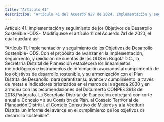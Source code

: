 ```yaml
---
title: "Artículo 41"
description: "Artículo 41 del Acuerdo 927 de 2024. Implementación y seguimiento de los Objetivos de Desarrollo Sostenible -ODS-."
---
```


Artículo 41. Implementación y seguimiento de los Objetivos de Desarrollo Sostenible -ODS-. Modifíquese el artículo 11 del Acuerdo 761 de 2020, el cual quedará así:
 
“Artículo 11. Implementación y seguimiento de los Objetivos de Desarrollo Sostenible- ODS. Con el propósito de avanzar en la implementación, seguimiento, y rendición de cuentas de los ODS en Bogotá D.C., la Secretaría Distrital de Planeación establecerá los lineamientos metodológicos e instrumentos de información asociados al cumplimiento de los objetivos de desarrollo sostenible, y su armonización con el Plan Distrital de Desarrollo, para garantizar su avance y cumplimiento, a través de metas e indicadores priorizados en el marco de la agenda 2030 y en armonía con las recomendaciones del Documento CONPES 3918 de 2018.Parágrafo. La Secretaría Distrital de Planeación entregará con corte anual al Concejo y a su Comisión de Plan, al Consejo Territorial de Planeación Distrital, al Consejo Consultivo de Mujeres y a la Veeduría Distrital un informe del avance en el cumplimiento de los objetivos de desarrollo sostenible”.